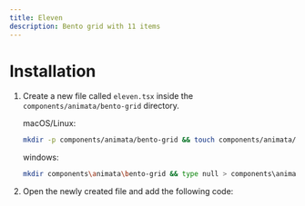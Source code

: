 ```yaml
---
title: Eleven
description: Bento grid with 11 items
---
```


<ComponentPreview name="bento-grid-eleven--docs" />

# Installation

1. Create a new file called `eleven.tsx` inside the `components/animata/bento-grid` directory.

   macOS/Linux:

   ```bash
   mkdir -p components/animata/bento-grid && touch components/animata/bento-grid/eleven.tsx
   ```

   windows:

   ```bash
   mkdir components\animata\bento-grid && type null > components\animata\bento-grid\eleven.tsx
   ```

2. Open the newly created file and add the following code:

```jsx file=<rootDir>/animata/bento-grid/eleven.tsx

```
